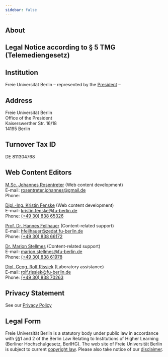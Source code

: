 ```yaml
---
sidebar: false
---
```


::: {#main .site-main role="main"}
::: entry-header
# About {#about .entry-title}
:::

::: entry-content
## Legal Notice according to § 5 TMG (Telemediengesetz)

## Institution

Freie Universität Berlin -- represented by the [President](https://www.fu-berlin.de/einrichtungen/organe/praesidium/praesident/index.html){target="_self"} --

## Address

Freie Universität Berlin\
Office of the President\
Kaiserswerther Str. 16/18\
14195 Berlin

## **Turnover Tax ID**

DE 811304768

## Web Content Editors

[M.Sc. Johannes Rosentreter](http://www.geo.fu-berlin.de/en/geog/fachrichtungen/geoinformatik/mitarbeiter/jrosentreter/index.html) (Web content development)\
E-mail: [rosentreter.johannes\@gmail.de](mailto:rosentreter.johannes@gmail.de){.email}\
Phone:

[Dipl.-Ing. Kristin Fenske](http://www.geo.fu-berlin.de/en/geog/fachrichtungen/geoinformatik/mitarbeiter/jrosentreter/index.html) (Web content development)\
E-mail: [kristin.fenske\@fu-berlin.de](mailto:kristin.fenske@fu-berlin.de){.email}\
Phone: [(+49 30) 838 65326](tel:+49%2030%20838%2065326)

[Prof. Dr. Hannes Feilhauer](https://www.geo.fu-berlin.de/en/geog/fachrichtungen/geoinformatik/mitarbeiter/hfeilhauer/index.html){target="_blank" rel="noopener"} (Content-related support)\
E-mail: [hfeilhauer\@zedat.fu-berlin.de](mailto:hfeilhauer@zedat.fu-berlin.de){.email}\
Phone: [(+49 30) 838 66172](tel:+493083866172)

[Dr. Marion Stellmes](http://www.geo.fu-berlin.de/en/geog/fachrichtungen/geoinformatik/mitarbeiter/mstellmes/index.html) (Content-related support)\
E-mail: [marion.stellmes\@fu-berlin.de](mailto:marion.stellmes@fu-berlin.de){.email}\
Phone: [(+49 30) 838 61978](tel:+493083861978)

[Dipl. Geog. Rolf Rissiek](http://www.geo.fu-berlin.de/en/geog/fachrichtungen/geoinformatik/mitarbeiter/rrissiek/index.html) (Laboratory assistance)\
E-mail: [rolf.rissiek\@fu-berlin.de](mailto:rolf.rissiek@fu-berlin.de){.email}\
Phone: [(+49 30) 838 70263](tel:+493083870263)

## **Privacy Statement**

See our [Privacy Policy](https://www.fu-berlin.de/en/redaktion/impressum/datenschutzhinweise/index.html)

## Legal Form

Freie Universität Berlin is a statutory body under public law in accordance with §§1 and 2 of the Berlin Law Relating to Institutions of Higher Learning (Berliner Hochschulgesetz, BerlHG). The web site of Freie Universität Berlin is subject to current [copyright law](https://www.fu-berlin.de/en/redaktion/copyright/index.html). Please also take notice of our [disclaimer](https://www.fu-berlin.de/en/redaktion/disclaimer/index.html).
:::
:::
